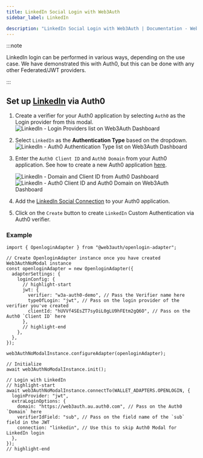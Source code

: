 ```yaml
---
title: LinkedIn Social Login with Web3Auth
sidebar_label: LinkedIn

description: "LinkedIn Social Login with Web3Auth | Documentation - Web3Auth"
---
```


:::note

LinkedIn login can be performed in various ways, depending on the use case. We have demonstrated
this with Auth0, but this can be done with any other Federated/JWT providers.

:::

## Set up [LinkedIn](https://marketplace.auth0.com/integrations/linkedin-social-connection) via Auth0

1. Create a verifier for your Auth0 application by selecting `Auth0` as the Login provider from this
   modal.
   ![LinkedIn - Login Providers list on Web3Auth Dashboard](/images/dashboard/create-verifier-auth0.png)
2. Select `LinkedIn` as the **Authentication Type** based on the dropdown.
   ![LinkedIn - Auth0 Authentication Type list on Web3Auth Dashboard](/images/dashboard/create-verifier-google.png)
3. Enter the `Auth0 Client ID` and `Auth0 Domain` from your Auth0 application. See how to create a
   new Auth0 application [here](https://auth0.com/docs/quickstart/webapp/).

   ![LinkedIn - Domain and Client ID from Auth0 Dashboard](/images/dashboard/create-verifier-auth0-filled-common.png)
   ![LinkedIn - Auth0 Client ID and Auth0 Domain on Web3Auth Dashboard](/images/dashboard/create-verifier-auth0-unfilled.png)

4. Add the
   [LinkedIn Social Connection](https://marketplace.auth0.com/integrations/linkedin-social-connection)
   to your Auth0 application.
5. Click on the `Create` button to create `LinkedIn` Custom Authentication via Auth0 verifier.

### Example

```tsx
import { OpenloginAdapter } from "@web3auth/openlogin-adapter";

// Create OpenloginAdapter instance once you have created Web3AuthNoModal instance
const openloginAdapter = new OpenloginAdapter({
  adapterSettings: {
    loginConfig: {
      // highlight-start
      jwt: {
        verifier: "w3a-auth0-demo", // Pass the Verifier name here
        typeOfLogin: "jwt", // Pass on the login provider of the verifier you've created
        clientId: "hUVVf4SEsZT7syOiL0gLU9hFEtm2gQ6O", // Pass on the Auth0 `Client ID` here
      },
      // highlight-end
    },
  },
});

web3AuthNoModalInstance.configureAdapter(openloginAdapter);

// Initialize
await web3AuthNoModalInstance.init();

// Login with LinkedIn
// highlight-start
await web3AuthNoModalInstance.connectTo(WALLET_ADAPTERS.OPENLOGIN, {
  loginProvider: "jwt",
  extraLoginOptions: {
    domain: "https://web3auth.au.auth0.com", // Pass on the Auth0 `Domain` here
    verifierIdField: "sub", // Pass on the field name of the `sub` field in the JWT
    connection: "linkedin", // Use this to skip Auth0 Modal for LinkedIn login
  },
});
// highlight-end
```
